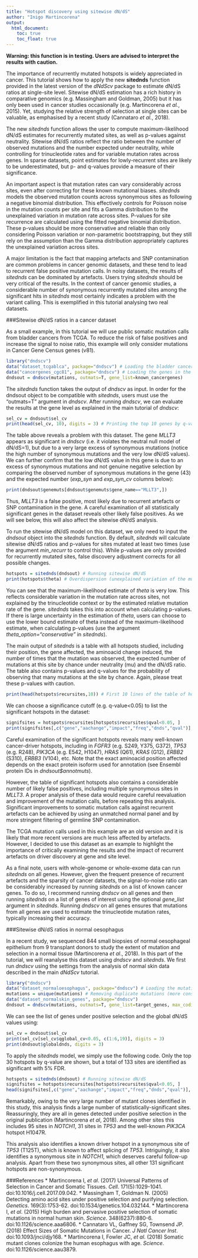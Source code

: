 ```yaml
---
title: "Hotspot discovery using sitewise dN/dS"
author: "Inigo Martincorena"
output: 
  html_document:
    toc: true
    toc_float: true
---
```


**Warning: this function is in testing. Users are advised to interpret the results with caution.**

The importance of recurrently mutated hotspots is widely appreciated in cancer. This tutorial shows how to apply the new **sitednds** function provided in the latest version of the *dNdScv* package to estimate dN/dS ratios at single-site level. Sitewise dN/dS estimation has a rich history in comparative genomics (e.g. Massingham and Goldman, 2005) but it has only been used in cancer studies occasionally (e.g. Martincorena *et al.*, 2015). Yet, studying the relative strength of selection at single sites can be valuable, as emphasised by a recent study (Cannataro *et al.*, 2018).

The new *sitednds* function allows the user to compute maximum-likelihood dN/dS estimates for recurrently mutated sites, as well as p-values against neutrality. Sitewise dN/dS ratios reflect the ratio between the number of observed mutations and the number expected under neutrality, while controlling for trinucleotide rates and for variable mutation rates across genes. In sparse datasets, point estimates for lowly-recurrent sites are likely to be underestimated, but p- and q-values provide a measure of their significance.

An important aspect is that mutation rates can vary considerably across sites, even after correcting for these known mutational biases. *sitednds* models the observed mutation counts across synonymous sites as following a negative binomial distribution. This effectively controls for Poisson noise in the mutation counts per site and fits a Gamma distribution to the unexplained variation in mutation rate across sites. P-values for site recurrence are calculated using the fitted negative binomial distribution. These p-values should be more conservative and reliable than only considering Poisson variation or non-parametric bootstrapping, but they still rely on the assumption than the Gamma distribution appropriately captures the unexplained variation across sites.

A major limitation is the fact that mapping artefacts and SNP contamination are common problems in cancer genomic datasets, and these tend to lead to recurrent false positive mutation calls. In noisy datasets, the results of *sitednds* can be dominated by artefacts. Users trying *sitednds* should be very critical of the results. In the context of cancer genomic studies, a considerable number of synonymous recurrently mutated sites among the significant hits in *sitednds* most certainly indicates a problem with the variant calling. This is exemplified in this tutorial analysing two real datasets.

###Sitewise dN/dS ratios in a cancer dataset

As a small example, in this tutorial we will use public somatic mutation calls from bladder cancers from TCGA. To reduce the risk of false positives and increase the signal to noise ratio, this example will only consider mutations in Cancer Gene Census genes (v81).

```r
library("dndscv")
data("dataset_tcgablca", package="dndscv") # Loading the bladder cancer data
data("cancergenes_cgc81", package="dndscv") # Loading the genes in the Cancer Gene Census (v81)
dndsout = dndscv(mutations, outmats=T, gene_list=known_cancergenes)
```

The *sitednds* function takes the output of *dndscv* as input. In order for the dndsout object to be compatible with *sitednds*, users must use the "outmats=T" argument in *dndscv*. After running *dndscv*, we can evaluate the results at the gene level as explained in the main tutorial of *dndscv*:

```r
sel_cv = dndsout$sel_cv
print(head(sel_cv, 10), digits = 3) # Printing the top 10 genes by q-value
```

The table above reveals a problem with this dataset. The gene *MLLT3* appears as significant in *dndscv* (i.e. it violates the neutral null model of dN/dS=1), but due to a very large excess of synonymous mutations (notice the high number of synonymous mutations and the very low dN/dS values). We can further confirm that the low dN/dS value in this gene is due to an excess of synonymous mutations and not genuine negative selection by comparing the observed number of synonymous mutations in the gene (43) and the expected number (*exp_syn* and *exp_syn_cv* columns below):

```r
print(dndsout$genemuts[dndsout$genemuts$gene_name=="MLLT3",])
```

Thus, *MLLT3* is a false positive, most likely due to recurrent artefacts or SNP contamination in the gene. A careful examination of all statistically significant genes in the dataset reveals other likely false positives. As we will see below, this will also affect the sitewise dN/dS analysis.

To run the sitewise dN/dS model on this dataset, we only need to input the *dndsout* object into the *sitednds* function. By default, *sitednds* will calculate sitewise dN/dS ratios and p-values for sites mutated at least two times (use the argument *min_recurr* to control this). While p-values are only provided for recurrently mutated sites, false discovery adjustment corrects for all possible changes.

```r
hotspots = sitednds(dndsout) # Running sitewise dN/dS
print(hotspots$theta) # Overdispersion (unexplained variation of the mutation rate across sites)
```

You can see that the maximum-likelihood estimate of *theta* is very low. This reflects considerable variation in the mutation rate across sites, not explained by the trinucleotide context or by the estimated relative mutation rate of the gene. *sitednds* takes this into account when calculating p-values. If there is large uncertainty in the estimation of *theta*, users can choose to use the lower bound estimate of theta instead of the maximum-likelihood estimate, when calculating p-values (use the argument *theta_option="conservative"* in *sitednds*).

The main output of *sitednds* is a table with all hotspots studied, including their position, the gene affected, the aminoacid change induced, the number of times that the mutation was observed, the expected number of mutations at this site by chance under neutrality (mu) and the dN/dS ratio. The table also contains p-values and q-values for the probability of observing that many mutations at the site by chance. Again, please treat these p-values with caution.

```r
print(head(hotspots$recursites,10)) # First 10 lines of the table of hotspots
```

We can choose a significance cutoff (e.g. q-value<0.05) to list the significant hotspots in the dataset:

```r
signifsites = hotspots$recursites[hotspots$recursites$qval<0.05, ]
print(signifsites[,c("gene","aachange","impact","freq","dnds","qval")], digits=5)
```

Careful examination of the significant hotspots reveals many well-known cancer-driver hotspots, including in *FGFR3* (e.g. S249, Y375, G372), *TP53* (e.g. R248), *PIK3CA* (e.g. E542, H1047), *HRAS* (Q61), *KRAS* (G12), *ERBB2* (S310), *ERBB3* (V104), etc. Note that the exact aminoacid position affected depends on the exact protein isoform used for annotation (see Ensembl protein IDs in *dndsout$annotmuts*).

However, the table of significant hotspots also contains a considerable number of likely false positives, including multiple synonymous sites in *MLLT3*. A proper analysis of these data would require careful reevaluation and improvement of the mutation calls, before repeating this analysis. Significant improvements to somatic mutation calls against recurrent artefacts can be achieved by using an unmatched normal panel and by more stringent filtering of germline SNP contamination. 

The TCGA mutation calls used in this example are an old version and it is likely that more recent versions are much less affected by artefacts. However, I decided to use this dataset as an example to highlight the importance of critically examining the results and the impact of recurrent artefacts on driver discovery at gene and site level.

As a final note, users with whole-genome or whole-exome data can run *sitednds* on all genes. However, given the frequent presence of recurrent artefacts and the sparsity of cancer datasets, the signal-to-noise ratio can be considerably increased by running *sitednds* on a list of known cancer genes. To do so, I recommend running *dndscv* on all genes and then running *sitednds* on a list of genes of interest using the optional *gene_list* argument in *sitednds*. Running *dndscv* on all genes ensures that mutations from all genes are used to estimate the trinucleotide mutation rates, typically increasing their accuracy.


###Sitewise dN/dS ratios in normal oesophagus

In a recent study, we sequenced 844 small biopsies of normal oesophageal epithelium from 9 transplant donors to study the extent of mutation and selection in a normal tissue (Martincorena *et al*., 2018). In this part of the tutorial, we will reanalyse this dataset using *dndscv* and *sitednds*. We first run *dndscv* using the settings from the analysis of normal skin data described in the main *dNdScv* tutorial.

```r
library("dndscv")
data("dataset_normaloesophagus", package="dndscv") # Loading the mutations in normal oesophagus
mutations = unique(mutations) # Removing duplicate mutations (more conservative)
data("dataset_normalskin_genes", package="dndscv")
dndsout = dndscv(mutations, outmats=T, gene_list=target_genes, max_coding_muts_per_sample=Inf, max_muts_per_gene_per_sample=Inf) # outmats=T is required to run sitednds
```

We can see the list of genes under positive selection and the global dN/dS values using:

```r
sel_cv = dndsout$sel_cv
print(sel_cv[sel_cv$qglobal_cv<0.05, c(1:6,19)], digits = 3)
print(dndsout$globaldnds, digits = 3)
```

To apply the *sitednds* model, we simply use the following code. Only the top 30 hotspots by q-value are shown, but a total of 133 sites are identified as significant with 5% FDR.

```r
hotspots = sitednds(dndsout) # Running sitewise dN/dS
signifsites = hotspots$recursites[hotspots$recursites$qval<0.05, ]
head(signifsites[,c("gene","aachange","impact","freq","dnds","qval")], 30)
```

Remarkably, owing to the very large number of mutant clones identified in this study, this analysis finds a large number of statistically-significant sites. Reassuringly, they are all in genes detected under positive selection in the original publication (Martincorena *et al*, 2018). Among other sites this includes 95 sites in *NOTCH1*, 31 sites in *TP53* and the well-known *PIK3CA* hotspot H1047R.

This analysis also identifies a known driver hotspot in a synonymous site of *TP53* (T125T), which is known to affect splicing of *TP53*. Intriguingly, it also identifies a synonymous site in *NOTCH1*, which deserves careful follow-up analysis. Apart from these two synonymous sites, all other 131 significant hotspots are non-synonymous.


###References
* Martincorena I, *et al*. (2017) Universal Patterns of Selection in Cancer and Somatic Tissues. *Cell*. 171(5):1029-1041. doi:10.1016/j.cell.2017.09.042.
* Massingham T, Goldman N. (2005) Detecting amino acid sites under positive selection and purifying selection. *Genetics*. 169(3):1753-62. doi:10.1534/genetics.104.032144.
* Martincorena I, *et al*. (2015) High burden and pervasive positive selection of somatic mutations in normal human skin. *Science*. 348(6237):880-6. doi:10.1126/science.aaa6806.
* Cannataro VL, Gaffney SG, Townsend JP. (2018) Effect Sizes of Somatic Mutations in Cancer. *J Natl Cancer Inst*. doi:10.1093/jnci/djy168.
* Martincorena I, Fowler JC, *et al*. (2018) Somatic mutant clones colonize the human esophagus with age. *Science*. doi:10.1126/science.aau3879.

